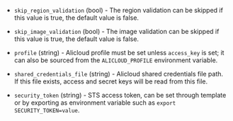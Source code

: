 <!-- Code generated from the comments of the AlicloudAccessConfig struct in builder/ecs/access_config.go; DO NOT EDIT MANUALLY -->

- `skip_region_validation` (bool) - The region validation can be skipped if this value is true, the default
  value is false.

- `skip_image_validation` (bool) - The image validation can be skipped if this value is true, the default
  value is false.

- `profile` (string) - Alicloud profile must be set unless `access_key` is set; it can also be
  sourced from the `ALICLOUD_PROFILE` environment variable.

- `shared_credentials_file` (string) - Alicloud shared credentials file path. If this file exists, access and
  secret keys will be read from this file.

- `security_token` (string) - STS access token, can be set through template or by exporting as
  environment variable such as `export SECURITY_TOKEN=value`.
